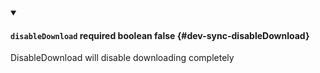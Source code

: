 
<details className="config-field" data-expandable="false" open>
<summary>

#### `disableDownload` <span class="config-field-required" data-required="false">required</span> <span class="config-field-type">boolean</span> <span class="config-field-default">false</span> <span class="config-field-enum"></span> {#dev-sync-disableDownload}

DisableDownload will disable downloading completely

</summary>



</details>
